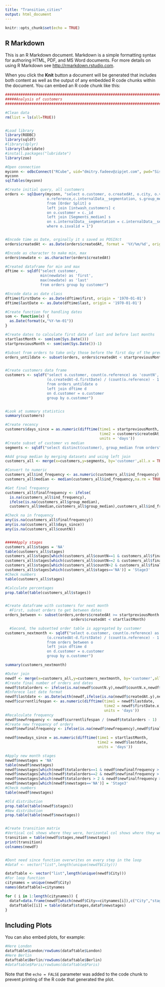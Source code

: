 ---
title: "Transition_cities"
output: html_document
---

```{r setup, include=FALSE}

knitr::opts_chunk$set(echo = TRUE)
```

## R Markdown

This is an R Markdown document. Markdown is a simple formatting syntax for authoring HTML, PDF, and MS Word documents. For more details on using R Markdown see <http://rmarkdown.rstudio.com>.

When you click the **Knit** button a document will be generated that includes both content as well as the output of any embedded R code chunks within the document. You can embed an R code chunk like this:

```{r, echo=FALSE, results='hide',message=FALSE,warning=FALSE}
###############################################################################
#####Analysis of customers
###############################################################################

#Clean data
rm(list = ls(all=TRUE))


#Load library
library(RODBC)
library(sqldf)
#library(dplyr)
library(lubridate)
#install.packages("lubridate")
library(zoo)

#Open connection
myconn <- odbcConnect("RCube", uid="dmitry.fadeev@zipjet.com", pwd="Sisense")
myconn
sqlTables(myconn)

#Create initial query, all customers
orders <- sqlQuery(myconn, "select o.customer, o.createdAt, o.city, o.voucherCode,
                   o.reference,c.internalData__segmentation, s.group_median
                   from [Order Split] o
                   left join [intwash_customers] c
                   on o.customer = c._id
                   left join [Segments_median] s
                   on s.internalData__segmentation = c.internalData__segmentation
                   where o.isvalid = 1")


#Encode time as Date, orginally it s saved as POSIXct
orders$createdAt <- as.Date(orders$createdAt, format = '%Y/%m/%d', origin = '1970-01-01')

#Encode as character to make min, max
orders$newdate <- as.character(orders$createdAt)

#Created dataframe for min and max
dftime <- sqldf("select customer,
                min(newdate) as 'first',
                max(newdate) as 'last' 
                from orders group by customer")

#Encode data as date class
dftime$firstDate <- as.Date(dftime$first, origin = '1970-01-01')
dftime$lastDate <- as.Date(dftime$last, origin = '1970-01-01')

#Create function for handling dates
som <- function(x) {
  as.Date(format(x,"%Y-%m-01"))
}

#Create dates to calculate first date of last and before last months
startlastMonth <- som(som(Sys.Date()))
startpreviousMonth <- som(som(Sys.Date())-1)

#Subset from orders to take only those before the first day of the previous month
orders_untildate <- subset(orders, orders$createdAt < startpreviousMonth)


#Create customers data frame
customers <- sqldf("select o.customer, count(o.reference) as 'countN', d.firstDate, o.createdAt,
                   (o.createdAt-d.firstDate) / (count(o.reference) - 1 ) as 'ind_frequency', o.city
                   from orders_untildate o
                   left join dftime d
                   on d.customer = o.customer
                   group by o.customer")


#Look at summary statistics
summary(customers)

#Create recency
customers$days_since = as.numeric(difftime(time1 = startpreviousMonth,
                                           time2 = customers$createdAt,
                                           units = 'days'))
#Create subset of customer vs median
segments <- sqldf("select distinct(customer), group_median from orders")

#Add group median by merging datasets and using left join
customers_all <- merge(x=customers,y=segments, by='customer',all.x = TRUE)

#Convert to numeric
customers_all$ind_frequency <- as.numeric(customers_all$ind_frequency)
customers_all$median <- median(customers_all$ind_frequency,na.rm = TRUE)

#Get final frequency
customers_all$finalfrequency <- ifelse(
  is.na(customers_all$ind_frequency),
  ifelse(is.na(customers_all$group_median),
  customers_all$median,customers_all$group_median),customers_all$ind_frequency)

#Check na in frequency
any(is.na(customers_all$finalfrequency))
any(is.na(customers_all$days_since))
any(is.na(customers_all$countN))


#####Apply stages
customers_all$stages = 'NA'
table(customers_all$stages)
customers_all$stages[which(customers_all$countN==1 & customers_all$finalfrequency > customers_all$days_since)] = 'Stage1A'
customers_all$stages[which(customers_all$countN==2 & customers_all$finalfrequency > customers_all$days_since)] = 'Stage1B'
customers_all$stages[which(customers_all$countN>2 & customers_all$finalfrequency > customers_all$days_since)] = 'Stage2'
customers_all$stages[which(customers_all$stages=='NA')] = 'Stage3'
#Check numbers
table(customers_all$stages)

#Calculate percentages
prop.table(table(customers_all$stages))


#Create dataframe with customers for next month
  #First, subset orders to get between dates
orders_between <- subset(orders,orders$createdAt >= startpreviousMonth &
                              orders$createdAt < startlastMonth)

  #Second, the subsetted order table is aggregated by customer
customers_nextmonth <- sqldf("select o.customer, count(o.reference) as 'countN', d.firstDate, o.createdAt,
                   (o.createdAt-d.firstDate) / (count(o.reference) - 1 ) as 'ind_frequency'
                   from orders_between o
                   left join dftime d
                   on d.customer = o.customer
                   group by o.customer")

summary(customers_nextmonth)

#Outer join
newdf <- merge(x=customers_all,y=customers_nextmonth, by='customer',all.x = TRUE)
#Create final number of orders and dates
newdf$totalorders <- ifelse(is.na(newdf$countN.y),newdf$countN.x,newdf$countN.x+newdf$countN.y)
#Enforece last date format
newdf$lastdate <- as.Date(with(newdf,ifelse(is.na(newdf$createdAt.y),newdf$createdAt.x,newdf$createdAt.y)),origin = '1970-01-01')
newdf$currentlifespan <- as.numeric(difftime(time1 = newdf$lastdate,
                                             time2 = newdf$firstDate.x,
                                             units = 'days')) 
#Recalculate frequency
newdf$newfrequency <- newdf$currentlifespan / (newdf$totalorders - 1)
#Create new frequency of orders
newdf$newfinalfrequency <- ifelse(is.na(newdf$newfrequency),newdf$finalfrequency,newdf$newfrequency)

newdf$newdays_since = as.numeric(difftime(time1 = startlastMonth,
                                          time2 = newdf$lastdate,
                                          units = 'days'))

#Apply new month stages
newdf$newstages = 'NA'
table(newdf$newstages)
newdf$newstages[which(newdf$totalorders==1 & newdf$newfinalfrequency > newdf$newdays_since)] = 'Stage1A'
newdf$newstages[which(newdf$totalorders==2 & newdf$newfinalfrequency > newdf$newdays_since)] = 'Stage1B'
newdf$newstages[which(newdf$totalorders > 2 & newdf$newfinalfrequency > newdf$newdays_since)] = 'Stage2'
newdf$newstages[which(newdf$newstages=='NA')] = 'Stage3'
#Check numbers
table(newdf$newstages)

#Old distribution
prop.table(table(newdf$stages))
#New distribution
prop.table(table(newdf$newstages))


#Create transition matrix
#Vertical col shows where they were, horizontal col shows where they went to 
transition = table(newdf$stages,newdf$newstages)
print(transition)
colnames(newdf)


#Dont need since function overwrites on every step in the loop
#dataf <- vector("list",length(unique(newdf$City))) 

dataftable <- vector("list",length(unique(newdf$City)))
#For loop function
citynames = unique(newdf$City)
names(dataftable)=citynames

for ( i in 1:length(citynames)) {
  dataf=data.frame(newdf[which(newdf$City==citynames[i]),c("City","stages","newstages")])
  dataftable[[i]] = table(dataf$stages,dataf$newstages)
}

```

## Including Plots

You can also embed plots, for example:

```{r}
#Here London
dataftable$London/rowSums(dataftable$London)
#Here Berlin
dataftable$Berlin/rowSums(dataftable$Berlin)
#dataftable$Paris/rowSums(dataftable$Paris)

```

Note that the `echo = FALSE` parameter was added to the code chunk to prevent printing of the R code that generated the plot.
